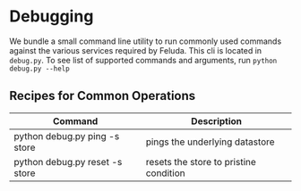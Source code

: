 # Debugging

We bundle a small command line utility to run commonly used commands against the various services required by Feluda.
This cli is located in `debug.py`. To see list of supported commands and arguments, run `python debug.py --help`

## Recipes for Common Operations

| Command                        | Description                            |
| ------------------------------ | -------------------------------------- |
| python debug.py ping -s store  | pings the underlying datastore         |
| python debug.py reset -s store | resets the store to pristine condition |
